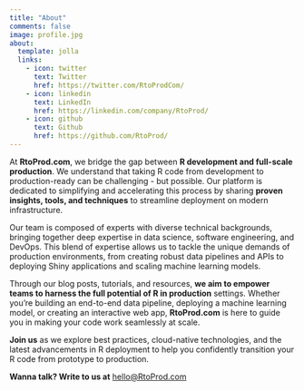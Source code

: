 ```yaml
---
title: "About"
comments: false
image: profile.jpg
about:
  template: jolla
  links:
    - icon: twitter
      text: Twitter
      href: https://twitter.com/RtoProdCom/
    - icon: linkedin
      text: LinkedIn
      href: https://linkedin.com/company/RtoProd/
    - icon: github
      text: Github
      href: https://github.com/RtoProd/
---
```


At **RtoProd.com**, we bridge the gap between **R development and full-scale production**. We understand that taking R code from development to production-ready can be challenging - but possible. Our platform is dedicated to simplifying and accelerating this process by sharing **proven insights, tools, and techniques** to streamline deployment on modern infrastructure.

Our team is composed of experts with diverse technical backgrounds, bringing together deep expertise in data science, software engineering, and DevOps. This blend of expertise allows us to tackle the unique demands of production environments, from creating robust data pipelines and APIs to deploying Shiny applications and scaling machine learning models.

Through our blog posts, tutorials, and resources, **we aim to empower teams to harness the full potential of R in production** settings. Whether you're building an end-to-end data pipeline, deploying a machine learning model, or creating an interactive web app, **RtoProd.com** is here to guide you in making your code work seamlessly at scale.

**Join us** as we explore best practices, cloud-native technologies, and the latest advancements in R deployment to help you confidently transition your R code from prototype to production.

**Wanna talk? Write to us at** [hello@RtoProd.com](mailto:hello@RtoProd.com)
